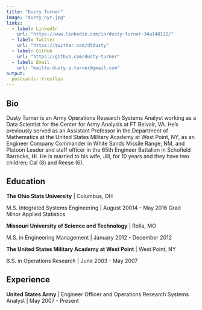 ```yaml
---
title: "Dusty Turner"
image: "dusty_nyr.jpg"
links:
  - label: LinkedIn
    url: "https://www.linkedin.com/in/dusty-turner-34a148112/"
  - label: Twitter
    url: "https://twitter.com/dtdusty"
  - label: GitHub
    url: "https://github.com/dusty-turner"
  - label: Email
    url: "mailto:dusty.s.turner@gmail.com"
output:
  postcards::trestles
---
```

 
## Bio

Dusty Turner is an Army Operations Research Systems Analyst working as a Data Scientist for the Center for Army Analysis at FT Belvoir, VA.  He's previously served as an Assistant Professor in the Department of Mathematics at the United States Military Academy at West Point, NY, as an Engineer Company Commander in White Sands Missile Range, NM, and Platoon Leader and staff officer in the 65th Engineer Battalion in Schofield Barracks, HI.  He is married to his wife, Jill, for 10 years and they have two children; Cal (8) and Reese (6).

## Education

**The Ohio Stats University** | Columbus, OH

M.S. Integrated Systems Engineering | August 20014 - May 2016
Grad Minor Applied Statistics

**Missouri University of Science and Technology** | Rolla, MO

M.S. in Engineering Management | January 2012 - December 2012

**The United States Military Academy at West Point** | West Point, NY

B.S. in Operations Research | June 2003 - May 2007

## Experience

**United States Army** | Engineer Officer and Operations Research Systems Analyst | May 2007 - Present
